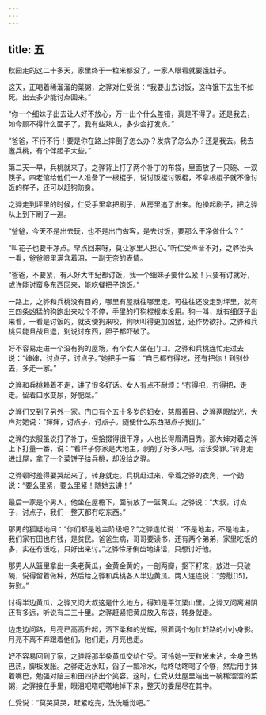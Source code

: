 ```yaml
---
---
---
```

title: 五
---



秋园走的这二十多天，家里终于一粒米都没了，一家人眼看就要饿肚子。

这天，正喝着稀溜溜的菜粥，之骅对仁受说：“我要出去讨饭，这样饿下去生不如死。出去多少能讨点回来。”

“你一个细妹子出去让人好不放心，万一出个什么差错，真是不得了。还是我去，如今顾不得什么面子了，我有些熟人，多少会打发点。”

“爸爸，不行不行！要是你在路上摔倒了怎么办？发病了怎么办？还是我去。我去邀兵桃，有个伴胆子大些。”

第二天一早，兵桃就来了。之骅背上打了两个补丁的布袋，里面放了一只碗、一双筷子。四老倌给他们一人准备了一根棍子，说讨饭棍讨饭棍，不拿根棍子就不像讨饭的样子，还可以赶狗防身。

之骅走到坪里的时候，仁受手里拿把刷子，从房里追了出来。他操起刷子，把之骅从上到下刷了一遍。

“爸爸，今天不是出去玩，也不是出门做客，是去讨饭，要那么干净做什么？”

“叫花子也要干净点。早点回来呀，莫让家里人担心。”听仁受声音不对，之骅抬头一看，爸爸眼里满含着泪，一副无奈的表情。

“爸爸，不要紧，有人好大年纪都讨饭，我一个细妹子要什么紧！只要有讨就好，或许能讨蛮多东西回来，能吃餐把子饱饭。”

一路上，之骅和兵桃没有目的，哪里有屋就往哪里走。可往往还没走到坪里，就有三四条凶猛的狗跑出来吠个不停，手里的打狗棍根本没用。狗一叫，就有细伢子出来看，一看是讨饭的，就支使狗来咬，狗吠叫得更加凶猛，还作势欲扑。之骅和兵桃只能且战且退，别说讨东西，胆子都吓破了。

好不容易走进一个没有狗的屋场，有个女人坐在门口。之骅和兵桃连忙走过去说：“婶婶，讨点子，讨点子。”她把手一挥：“自己都冇得吃，还有把你！到别处去，多走一家。”

之骅和兵桃赖着不走，讲了很多好话。女人有点不耐烦：“冇得把，冇得把，走走。留着口水变尿，好肥菜。”

之骅们又到了另外一家。门口有个五十多岁的妇女，慈眉善目。之骅两眼放光，大声对她说：“婶婶，讨点子，讨点子。随便什么东西把点子我们。”

之骅的衣服虽说打了补丁，但拾掇得很干净，人也长得眉清目秀。那大婶对着之骅上下打量一番，说：“看样子你家是大地主，剥削了好多人吧，活该受罪。”转身走进灶屋，拿了一个菜饼子给兵桃，却没给之骅。

之骅顿时羞得要哭起来了，转身就走。兵桃赶过来，牵着之骅的衣角，一个劲说：“要么里紧，要么里紧！随她去讲！”

最后一家是个男人，他坐在屋檐下，面前放了一篮黄瓜。之骅说：“大叔，讨点子，讨点子，我们一整天都冇吃东西。”

那男的狐疑地问：“你们都是地主阶级吧？”之骅连忙说：“不是地主，不是地主，我们家冇田也冇钱，是贫民。爸爸生病，哥哥要读书，还有两个弟弟，家里吃饭的多，实在冇饭吃，只好出来讨。”之骅伶牙俐齿地讲话，只想讨好他。

那男人从篮里拿出一条老黄瓜，金黄金黄的，一剖两瓣，抠下籽来，放进一只破碗，说得留着做种，然后给之骅和兵桃各人半边黄瓜。两人连连说：“劳慰[15]，劳慰。”

讨得半边黄瓜，之骅又问大叔这是什么地方，得知是平江栗山里。之骅又问离湘阴还有多远，听说有二三十里。之骅赶紧把黄瓜放入布袋，转身就走。

边走边问路，月亮已高高升起，洒下柔和的光辉，照着两个匆忙赶路的小小身影。月亮不离不弃跟着他们，他们走，月亮也走。

好不容易回到了家，之骅将那半条黄瓜交给仁受。可怜她一天粒米未沾，全身巴热巴热，脚板发胀。之骅走近水缸，舀了一瓢冷水，咕咚咕咚喝了个够，然后用手抹着嘴巴，勉强对赔三和田四挤出个笑容。这时，仁受从灶屋里端出一碗稀溜溜的菜粥，之骅接在手里，眼泪吧嗒吧嗒地掉下来，整天的委屈尽在其中。

仁受说：“莫哭莫哭，赶紧吃完，洗洗睡觉吧。”